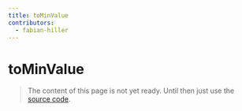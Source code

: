 ```yaml
---
title: toMinValue
contributors:
  - fabian-hiller
---
```


# toMinValue

> The content of this page is not yet ready. Until then just use the [source code](https://github.com/fabian-hiller/valibot/blob/main/library/src/transformations/toMinValue/toMinValue.ts).
